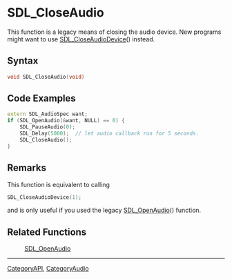 = SDL_CloseAudio =
This function is a legacy means of closing the audio device. New programs might want to use [[SDL_CloseAudioDevice]]() instead.


== Syntax ==
<syntaxhighlight lang='c++'>
void SDL_CloseAudio(void)
</syntaxhighlight>

== Code Examples ==
<syntaxhighlight lang='c++'>
extern SDL_AudioSpec want;
if (SDL_OpenAudio(&want, NULL) == 0) {
    SDL_PauseAudio(0);
    SDL_Delay(5000);  // let audio callback run for 5 seconds.
    SDL_CloseAudio();
}
</syntaxhighlight>

== Remarks ==
This function is equivalent to calling

<syntaxhighlight lang='c++'>
SDL_CloseAudioDevice(1);
</syntaxhighlight>

and is only useful if you used the legacy [[SDL_OpenAudio]]() function.

== Related Functions ==
: [[SDL_OpenAudio]]

----
[[CategoryAPI]], [[CategoryAudio]]
